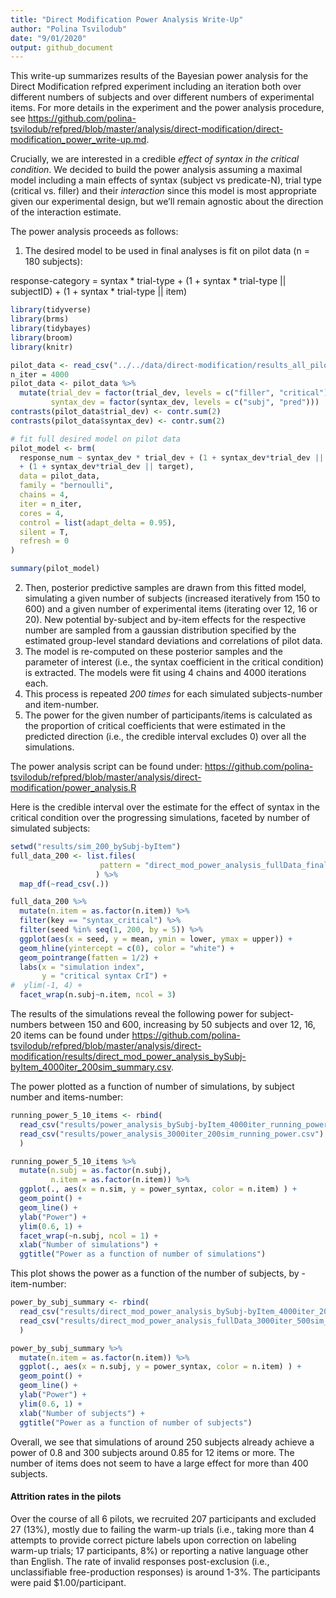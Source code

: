 ```yaml
---
title: "Direct Modification Power Analysis Write-Up"
author: "Polina Tsvilodub"
date: "9/01/2020"
output: github_document
---
```


This write-up summarizes results of the Bayesian power analysis for the Direct Modification refpred experiment including an iteration both over different numbers of subjects and over different numbers of experimental items. 
For more details in the experiment and the power analysis procedure, see [https://github.com/polina-tsvilodub/refpred/blob/master/analysis/direct-modification/direct-modification_power_write-up.md](https://github.com/polina-tsvilodub/refpred/blob/master/analysis/direct-modification/direct-modification_power_write-up.md).

Crucially, we are interested in a credible *effect of syntax in the critical condition*.
We decided to build the power analysis assuming a maximal model including a main effects of syntax (subject vs predicate-N), trial type (critical vs. filler) and their *interaction* since this model is most appropriate given our experimental design, but we'll remain agnostic about the direction of the interaction estimate.

The power analysis proceeds as follows: 

1. The desired model to be used in final analyses is fit on pilot data (n = 180 subjects):

response-category = syntax * trial-type + (1 + syntax * trial-type || subjectID) + (1 + syntax * trial-type || item)

``` r
library(tidyverse)
library(brms)
library(tidybayes)
library(broom)
library(knitr)

pilot_data <- read_csv("../../data/direct-modification/results_all_pilots_tidy.csv")
n_iter = 4000
pilot_data <- pilot_data %>%
  mutate(trial_dev = factor(trial_dev, levels = c("filler", "critical")),
         syntax_dev = factor(syntax_dev, levels = c("subj", "pred")))
contrasts(pilot_data$trial_dev) <- contr.sum(2)
contrasts(pilot_data$syntax_dev) <- contr.sum(2)

# fit full desired model on pilot data
pilot_model <- brm(
  response_num ~ syntax_dev * trial_dev + (1 + syntax_dev*trial_dev || workerid)
  + (1 + syntax_dev*trial_dev || target),
  data = pilot_data,
  family = "bernoulli",
  chains = 4,
  iter = n_iter,
  cores = 4,
  control = list(adapt_delta = 0.95),
  silent = T,
  refresh = 0
)
```

``` r
summary(pilot_model)
```

2. Then, posterior predictive samples are drawn from this fitted model, simulating a given number of subjects (increased iteratively from 150 to 600) and a given number of experimental items (iterating over 12, 16 or 20). New potential by-subject and by-item effects for the respective number are sampled from a gaussian distribution specified by the estimated group-level standard deviations and correlations of pilot data.
3. The model is re-computed on these posterior samples and the parameter of interest (i.e., the syntax coefficient in the critical condition) is extracted. The models were fit using 4 chains and 4000 iterations each. 
4. This process is repeated *200 times* for each simulated subjects-number and item-number. 
5. The power for the given number of participants/items is calculated as the proportion of critical coefficients that were estimated in the predicted direction (i.e., the credible interval excludes 0) over all the simulations. 

The power analysis script can be found under: [https://github.com/polina-tsvilodub/refpred/blob/master/analysis/direct-modification/power_analysis.R](https://github.com/polina-tsvilodub/refpred/blob/master/analysis/direct-modification/power_analysis.R)

Here is the credible interval over the estimate for the effect of syntax in the critical condition over the progressing simulations, faceted by number of simulated subjects:

```r
setwd("results/sim_200_bySubj-byItem")
full_data_200 <- list.files(
                    pattern = "direct_mod_power_analysis_fullData_final*"
                   ) %>%
  map_df(~read_csv(.))

full_data_200 %>%
  mutate(n.item = as.factor(n.item)) %>%
  filter(key == "syntax_critical") %>%
  filter(seed %in% seq(1, 200, by = 5)) %>%
  ggplot(aes(x = seed, y = mean, ymin = lower, ymax = upper)) +
  geom_hline(yintercept = c(0), color = "white") +
  geom_pointrange(fatten = 1/2) +
  labs(x = "simulation index",
       y = "critical syntax CrI") +
#  ylim(-1, 4) +
  facet_wrap(n.subj~n.item, ncol = 3)
```


The results of the simulations reveal the following power for subject-numbers between 150 and 600, increasing by 50 subjects and over 12, 16, 20 items can be found under [https://github.com/polina-tsvilodub/refpred/blob/master/analysis/direct-modification/results/direct_mod_power_analysis_bySubj-byItem_4000iter_200sim_summary.csv](https://github.com/polina-tsvilodub/refpred/blob/master/analysis/direct-modification/results/direct_mod_power_analysis_bySubj-byItem_4000iter_200sim_summary.csv).

The power plotted as a function of number of simulations, by subject number and items-number:
``` r
running_power_5_10_items <- rbind(
  read_csv("results/power_analysis_bySubj-byItem_4000iter_running_power.csv"),
  read_csv("results/power_analysis_3000iter_200sim_running_power.csv") %>% mutate(n.item = 5)
  )

running_power_5_10_items %>%
  mutate(n.subj = as.factor(n.subj),
         n.item = as.factor(n.item)) %>%
  ggplot(., aes(x = n.sim, y = power_syntax, color = n.item) ) +
  geom_point() +
  geom_line() +
  ylab("Power") +
  ylim(0.6, 1) +
  facet_wrap(~n.subj, ncol = 1) +
  xlab("Number of simulations") +
  ggtitle("Power as a function of number of simulations")

```

This plot shows the power as a function of the number of subjects, by - item-number: 

``` r
power_by_subj_summary <- rbind(
  read_csv("results/direct_mod_power_analysis_bySubj-byItem_4000iter_200sim_summary.csv"),
  read_csv("results/direct_mod_power_analysis_fullData_3000iter_500sim_summary.csv") %>% mutate(n.item = 5) %>% filter((n.subj != 50), (n.subj != 100) )
  )

power_by_subj_summary %>%
  mutate(n.item = as.factor(n.item)) %>%
  ggplot(., aes(x = n.subj, y = power_syntax, color = n.item) ) +
  geom_point() +
  geom_line() +
  ylab("Power") +
  ylim(0.6, 1) +
  xlab("Number of subjects") +
  ggtitle("Power as a function of number of subjects")

```

Overall, we see that simulations of around 250 subjects already achieve a power of 0.8 and 300 subjects around 0.85 for 12 items or more. The number of items does not seem to have a large effect for more than 400 subjects.

#### Attrition rates in the pilots
Over the course of all 6 pilots, we recruited 207 participants and excluded 27 (13%), mostly due to failing the warm-up trials (i.e., taking more than 4 attempts to provide correct picture labels upon correction on labeling warm-up trials; 17 participants, 8%) or reporting a native language other than English. The rate of invalid responses post-exclusion (i.e., unclassifiable free-production responses) is around 1-3%. The participants were paid $1.00/participant. 